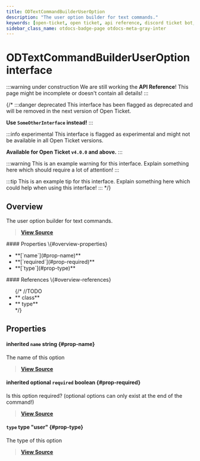 ```yaml
---
title: ODTextCommandBuilderUserOption
description: "The user option builder for text commands."
keywords: [open-ticket, open ticket, api reference, discord ticket bot, interface]
sidebar_class_name: otdocs-badge-page otdocs-meta-gray-inter
---
```

<head>
    <link rel="apple-touch-icon" href="/img/logo_vertical.png"/>
</head>

# ODTextCommandBuilderUserOption <M color="gray">interface</M>

:::warning under construction
We are still working the **API Reference**! This page might be incomplete or doesn't contain all details!
:::

{/*
:::danger deprecated
This interface has been flagged as deprecated and will be removed in the next version of Open Ticket.

**Use `SomeOtherInterface` instead!**
:::

:::info experimental
This interface is flagged as experimental and might not be available in all Open Ticket versions.

**Available for Open Ticket `v4.0.0` and above.**
:::

:::warning
This is an example warning for this interface. Explain something here which should require a lot of attention!
:::

:::tip
This is an example tip for this interface. Explain something here which could help when using this interface!
:::
*/}

## Overview
The user option builder for text commands.

> [**View Source**](https://otgithub.dj-dj.be/tree/main/src/core/api/modules/client.ts#L1056)

<FlexHorizontal>
<div style={{width:"50%"}} className="otdocs-flex-mobile-width">
    #### Properties \{#overview-properties}
    <ul>
        <li>**[`name`](#prop-name)**</li>
        <li>**[`required`](#prop-required)**</li>
        <li>**[`type`](#prop-type)**</li>
    </ul>
</div>
<div style={{width:"50%"}} className="otdocs-flex-mobile-width">
    #### References \{#overview-references}
    <ul>
        {/*
        //TODO
        <li>**<code><ApiUrl url="class:ODId" label="api.ODId"/></code> <M color="purple">class</M>**</li>
        <li>**<code><ApiUrl url="type:ODExampleType" label="api.ODExampleType"/></code> <M color="brown">type</M>**</li>
        */}
    </ul>
</div>
</FlexHorizontal>

## Properties
<Divider></Divider>
#### <C color="blue">inherited</C> `name` <M color="blue">string</M> <ApiBlock><ApiUrl url="js:string" label="string"/></ApiBlock> \{#prop-name}
The name of this option

> [**View Source**](https://otgithub.dj-dj.be/tree/main/src/core/api/modules/client.ts#L983)

<Divider></Divider>
#### <C color="red">inherited</C> <C color="red">optional</C> `required` <M color="red">boolean</M> <ApiBlock><ApiUrl url="js:boolean" label="boolean"/></ApiBlock> \{#prop-required}
Is this option required? (optional options can only exist at the end of the command!)

> [**View Source**](https://otgithub.dj-dj.be/tree/main/src/core/api/modules/client.ts#L987)

<Divider></Divider>
#### `type` <M color="brown">type</M> <ApiBlock>"user"</ApiBlock> \{#prop-type}
The type of this option

> [**View Source**](https://otgithub.dj-dj.be/tree/main/src/core/api/modules/client.ts#L1057)

<Divider></Divider>
